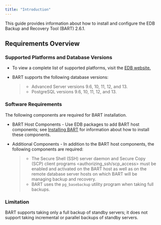 ```yaml
---
title: "Introduction"
---
```


<div id="requirements_overview" class="registered_link"></div>


This guide provides information about how to install and configure the EDB Backup and Recovery Tool (BART) 2.6.1.

<div id="requirements_overview" class="registered_link"></div>

## Requirements Overview

### Supported Platforms and Database Versions

-   To view a complete list of supported platforms, visit the [EDB website.](https://www.enterprisedb.com/services-support/edb-supported-products-and-platforms)

-   BART supports the following database versions:

    > -   Advanced Server versions 9.6, 10, 11, 12, and 13.
    > -   PostgreSQL versions 9.6, 10, 11, 12, and 13.

### Software Requirements

The following components are required for BART installation.





-   BART Host Components - Use EDB packages to add BART host components; see [Installing BART](#installing_bart_using_an_rpm_package) for information about how to install these components.

-   Additional Components - In addition to the BART host components, the following components are required:

    > -   The <span class="title-ref">Secure Shell (SSH) server daemon and Secure Copy (SCP) client programs &lt;authorizing\_ssh/scp\_access&gt;</span> must be enabled and activated on the BART host as well as on the remote database server hosts on which BART will be managing backup and recovery.
    > -   BART uses the `pg_basebackup` utility program when taking full backups.

### Limitation

BART supports taking only a full backup of standby servers; it does not support taking incremental or parallel backups of standby servers.
